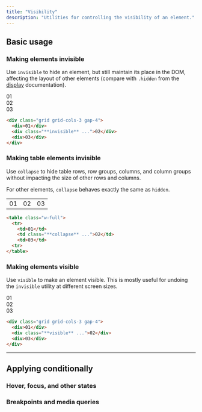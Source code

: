 ```yaml
---
title: "Visibility"
description: "Utilities for controlling the visibility of an element."
---
```




## Basic usage

### Making elements invisible

Use `invisible` to hide an element, but still maintain its place in the DOM, affecting the layout of other elements (compare with `.hidden` from the [display](/docs/display#hidden) documentation).

<Example>
  <div class="grid grid-cols-3 gap-4 font-mono text-white text-sm font-bold leading-6">
    <div class="p-4 flex items-center justify-center bg-cyan-500 shadow-lg rounded-lg">01</div>
    <div class="invisible p-4 flex items-center justify-center bg-cyan-500 shadow-lg rounded-lg">02</div>
    <div class="p-4 flex items-center justify-center bg-cyan-500 shadow-lg rounded-lg">03</div>
  </div>
</Example>

```html
<div class="grid grid-cols-3 gap-4">
  <div>01</div>
  <div class="**invisible** ...">02</div>
  <div>03</div>
</div>
```

### Making table elements invisible

Use `collapse` to hide table rows, row groups, columns, and column groups without impacting the size of other rows and columns.

For other elements, `collapse` behaves exactly the same as `hidden`.

<Example>
  <table class="w-full">
    <tr class="font-mono text-white text-sm font-bold leading-6 text-center">
      <td class="p-4 bg-blue-500 shadow-lg rounded-lg">01</td>
      <td class="collapse p-4 bg-blue-500 shadow-lg rounded-lg">02</td>
      <td class="p-4 bg-blue-500 shadow-lg rounded-lg">03</td>
    </tr>
  </table>
</Example>

```html
<table class="w-full">
  <tr>
    <td>01</td>
    <td class="**collapse** ...">02</td>
    <td>03</td>
  <tr>
</table>
```

### Making elements visible

Use `visible` to make an element visible. This is mostly useful for undoing the `invisible` utility at different screen sizes.

<Example>
  <div class="grid grid-cols-3 gap-4 font-mono text-white text-sm font-bold leading-6">
    <div class="p-4 flex items-center justify-center bg-fuchsia-500 shadow-lg rounded-lg">01</div>
    <div class="visible p-4 flex items-center justify-center bg-fuchsia-500 shadow-lg rounded-lg">02</div>
    <div class="p-4 flex items-center justify-center bg-fuchsia-500 shadow-lg rounded-lg">03</div>
  </div>
</Example>

```html
<div class="grid grid-cols-3 gap-4">
  <div>01</div>
  <div class="**visible** ...">02</div>
  <div>03</div>
</div>
```

---

## <Heading ignore>Applying conditionally</Heading>

### <Heading ignore>Hover, focus, and other states</Heading>

<HoverFocusAndOtherStates defaultClass="visible" featuredClass="invisible" />

### <Heading ignore>Breakpoints and media queries</Heading>

<BreakpointsAndMediaQueries defaultClass="visible" featuredClass="invisible" />
